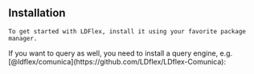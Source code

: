 
<Content>
    <h2 className="subtitle">Installation</h2>

    To get started with LDFlex, install it using your favorite package manager.
</Content>

<Install name="ldflex"/>

<Content>
    If you want to query as well, you need to install a query engine, e.g.
    [@ldflex/comunica](https://github.com/LDflex/LDflex-Comunica):
</Content>

<Install name="@ldflex/comunica"/>